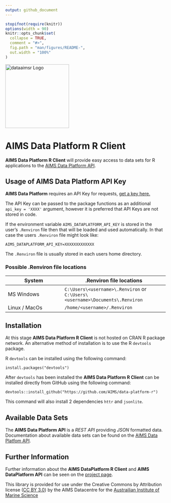 ```yaml
---
output: github_document
---
```


<!-- README.md is generated from README.Rmd. Please edit that file -->

```r
stopifnot(require(knitr))
options(width = 90)
knitr::opts_chunk$set(
  collapse = TRUE,
  comment = "#>",
  fig.path = "man/figures/README-",
  out.width = "100%"
)
```

<img src="man/figures/logo.png" width = 200 alt="dataaimsr Logo"/>

AIMS Data Platform R Client
==========================

__AIMS Data Platform R Client__ will provide easy access to data sets for R applications to the [AIMS Data Platform API](https://aims.github.io/data-platform).

Usage of AIMS Data Platform API Key
----------------------------------

__AIMS Data Platform__ requires an API Key for requests, [get a key here.](https://aims.github.io/data-platform/key-request)

The API Key can be passed to the package functions as an additional `api_key = 'XXXX'` argument, however it is preferred that API Keys are not stored in code.

If the environment variable `AIMS_DATAPLATFORM_API_KEY` is stored in the user's `.Renviron` file then that will be loaded and used automatically.  In that case the users `.Renviron` file might look like:

```
AIMS_DATAPLATFORM_API_KEY=XXXXXXXXXXXXX

```
The `.Renviron` file is usually stored in each users home directory.

### Possible .Renviron file locations

System        | .Renviron file locations
--------------|-------------------------
MS Windows    | `C:\Users\<username>\.Renviron`  or `C:\Users\<username>\Documents\.Renviron`
Linux / MacOs | `/home/<username>/.Renviron`

Installation
------------

At this stage __AIMS Data Platform R Client__ is not hosted on CRAN R package network.
An alternative method of installation is to use the R `devtools` package.

R `devtools` can be installed using the following command:

```
install.packages("devtools")
```

After `devtools` has been installed the __AIMS Data Platform R Client__ can be installed directly
from GitHub using the following command:

```
devtools::install_github("https://github.com/AIMS/data-platform-r")
```

This command will also install 2 dependencies `httr` and `jsonlite`.


Available Data Sets
-------------------

The __AIMS Data Platform API__ is a *REST API* providing *JSON* formatted data. Documentation about available data sets can be found on the [AIMS Data Platfom API](https://aims.github.io/data-platform).

Further Information
----------------

Further information about the __AIMS DataPlatform R Client__ and __AIMS DataPlatform API__ can be seen on the [project page](https://aims.github.io/data-platform-r).

This library is provided for use under the Creative Commons by Attribution license ([CC BY 3.0](https://creativecommons.org/licenses/by/3.0/au/legalcode)) by the AIMS Datacentre for the [Austrailian Institute of Marine Science](https://www.aims.gov.au)
